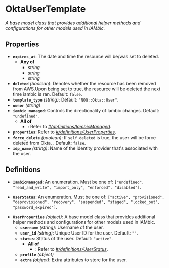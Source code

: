 # OktaUserTemplate

*A base model class that provides additional helper methods and
configurations for other models used in IAMbic.*

## Properties

- **`expires_at`**: The date and time the resource will be/was set to deleted.
  - **Any of**
    - *string*
    - *string*
    - *string*
- **`deleted`** *(boolean)*: Denotes whether the resource has been removed from AWS.Upon being set to true, the resource will be deleted the next time iambic is ran. Default: `false`.
- **`template_type`** *(string)*: Default: `"NOQ::Okta::User"`.
- **`owner`** *(string)*
- **`iambic_managed`**: Controls the directionality of Iambic changes. Default: `"undefined"`.
  - **All of**
    - : Refer to *[#/definitions/IambicManaged](#definitions/IambicManaged)*.
- **`properties`**: Refer to *[#/definitions/UserProperties](#definitions/UserProperties)*.
- **`force_delete`** *(boolean)*: If `self.deleted` is true, the user will be force deleted from Okta. . Default: `false`.
- **`idp_name`** *(string)*: Name of the identity provider that's associated with the user.
## Definitions


<a id="definitions/IambicManaged"></a>

- **`IambicManaged`**: An enumeration. Must be one of: `["undefined", "read_and_write", "import_only", "enforced", "disabled"]`.

<a id="definitions/UserStatus"></a>

- **`UserStatus`**: An enumeration. Must be one of: `["active", "provisioned", "deprovisioned", "recovery", "suspended", "staged", "locked_out", "password_expired"]`.

<a id="definitions/UserProperties"></a>

- **`UserProperties`** *(object)*: A base model class that provides additional helper methods and
configurations for other models used in IAMbic.
  - **`username`** *(string)*: Username of the user.
  - **`user_id`** *(string)*: Unique User ID for the user. Default: `""`.
  - **`status`**: Status of the user. Default: `"active"`.
    - **All of**
      - : Refer to *[#/definitions/UserStatus](#definitions/UserStatus)*.
  - **`profile`** *(object)*
  - **`extra`** *(object)*: Extra attributes to store for the user.
